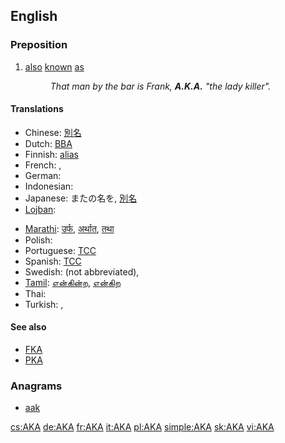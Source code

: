 {{also|A.K.A.|aka|Aka|åka|a/k/a}}
==English==

===Preposition===
{{infl|en|preposition}}

# [[also]] [[known]] [[as]]
#: ''That man by the bar is Frank, '''A.K.A.''' "the lady killer".''

====Translations====
{{trans-top|also known as}}
<!--Add ABBREVIATIONS here where these exist, rather than full forms-->
* Chinese: [[別名]]
* Dutch: [[BBA]] <!--[[beter bekend als]], [[alias]] -->
* Finnish: [[alias]] <!-- no corresponding abbreviation -->
* French: {{t|fr|alias}}, {{t|fr|autrement dit}}
* German: {{t+|de|alias}}
* Indonesian: {{t|id|juga dikenal sebagai|xs=Indonesian}}
* Japanese: またの名を, [[別名]]
* [[Lojban]]: {{t|jbo|no'u}}
{{trans-mid}}
* [[Marathi]]: [[उर्फ]], [[अर्थात]], [[तथा]]
* Polish: {{t|pl|także znany jako|m}}
* Portuguese: [[TCC]] <!-- [[também conhecido como]], [[alias]] -->
* Spanish: [[TCC]] <!-- [[también conocido como]], [[alias]] -->
* Swedish: {{t|sv|även}} {{t|sv|känd}} {{t|sv|som}} (not abbreviated), {{t|sv|alias}}
* [[Tamil]]: [[என்கின்ற]], [[என்கிற]]
* Thai: {{t|th|หรือที่รู้จักในชื่อ}}
* Turkish: {{t|tr|başka bir deyişle}}, {{t|tr|diğer adıyla}}
{{trans-bottom}}

====See also====
* [[FKA]]
* [[PKA]]

===Anagrams===
* [[aak#English|aak]]

[[cs:AKA]]
[[de:AKA]]
[[fr:AKA]]
[[it:AKA]]
[[pl:AKA]]
[[simple:AKA]]
[[sk:AKA]]
[[vi:AKA]]